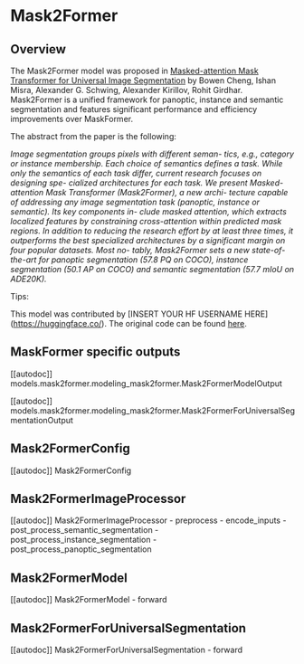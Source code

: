 <!--Copyright 2022 The HuggingFace Team. All rights reserved.

Licensed under the Apache License, Version 2.0 (the "License"); you may not use this file except in compliance with
the License. You may obtain a copy of the License at

http://www.apache.org/licenses/LICENSE-2.0

Unless required by applicable law or agreed to in writing, software distributed under the License is distributed on
an "AS IS" BASIS, WITHOUT WARRANTIES OR CONDITIONS OF ANY KIND, either express or implied. See the License for the
specific language governing permissions and limitations under the License.
-->

# Mask2Former

## Overview

The Mask2Former model was proposed in [Masked-attention Mask Transformer for Universal Image Segmentation](https://arxiv.org/abs/2112.01527) by Bowen Cheng, Ishan Misra, Alexander G. Schwing, Alexander Kirillov, Rohit Girdhar.
Mask2Former is a unified framework for panoptic, instance and semantic segmentation and features significant performance and efficiency improvements over MaskFormer.

The abstract from the paper is the following:

*Image segmentation groups pixels with different seman-
tics, e.g., category or instance membership. Each choice
of semantics defines a task. While only the semantics of
each task differ, current research focuses on designing spe-
cialized architectures for each task. We present Masked-
attention Mask Transformer (Mask2Former), a new archi-
tecture capable of addressing any image segmentation task
(panoptic, instance or semantic). Its key components in-
clude masked attention, which extracts localized features by
constraining cross-attention within predicted mask regions.
In addition to reducing the research effort by at least three
times, it outperforms the best specialized architectures by
a significant margin on four popular datasets. Most no-
tably, Mask2Former sets a new state-of-the-art for panoptic
segmentation (57.8 PQ on COCO), instance segmentation
(50.1 AP on COCO) and semantic segmentation (57.7 mIoU
on ADE20K).*

Tips:

<INSERT TIPS ABOUT MODEL HERE>

This model was contributed by [INSERT YOUR HF USERNAME HERE](https://huggingface.co/<INSERT YOUR HF USERNAME HERE>).
The original code can be found [here](https://github.com/facebookresearch/Mask2Former).

## MaskFormer specific outputs

[[autodoc]] models.mask2former.modeling_mask2former.Mask2FormerModelOutput

[[autodoc]] models.mask2former.modeling_mask2former.Mask2FormerForUniversalSegmentationOutput

## Mask2FormerConfig

[[autodoc]] Mask2FormerConfig

## Mask2FormerImageProcessor

[[autodoc]] Mask2FormerImageProcessor
    - preprocess
    - encode_inputs
    - post_process_semantic_segmentation
    - post_process_instance_segmentation
    - post_process_panoptic_segmentation

## Mask2FormerModel

[[autodoc]] Mask2FormerModel
    - forward

## Mask2FormerForUniversalSegmentation

[[autodoc]] Mask2FormerForUniversalSegmentation
    - forward
